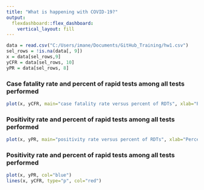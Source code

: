 ---
title: "What is happening with COVID-19?"
output: 
  flexdashboard::flex_dashboard:
    vertical_layout: fill
---

```{r setup , include=FALSE}
data = read.csv("C:/Users/imane/Documents/GitHub_Training/hw1.csv")
sel_rows = !is.na(data[, 9])
x = data[sel_rows,9]
yCFR = data[sel_rows, 10]
yPR = data[sel_rows, 8]

```

### Case fatality rate and percent of rapid tests among all tests performed
    
```{r, fig.width=10, fig.height=7}
plot(x, yCFR, main="case fatality rate versus percent of RDTs", xlab="Percent of RDTs among all tests performed", ylab="Case fatality rate", type="p", col="blue")

```
    
### Positivity rate and percent of rapid tests among all tests performed

```{r, fig.width=10, fig.height=7}
plot(x, yPR, main="positivity rate versus percent of RDTs", xlab="Percent of RDTs among all tests performed", ylab="positivity rate", type="p", col="red")

```

### Positivity rate and percent of rapid tests among all tests performed

```{r, fig.width=10, fig.height=7}
plot(x, yPR, col="blue")
lines(x, yCFR, type="p", col="red")

```